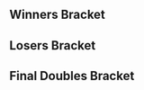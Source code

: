 {{DISPLAYTITLE:UFSmash 2: ''Melee'' Doubles Bracket}}{{SetGame|melee}}{{BracketMatchSMWDisambig |oldtags=Joker |newtags=Joker (Brazilian player)}}
{{tabs static
|name1=Overview
|link1=UFSmash/2/Melee
|name2=Singles Pools
|link2=UFSmash/2/Melee/Singles Pools
|name3=Singles Bracket
|link3=UFSmash/2/Melee/Singles Bracket
|name4=Doubles Bracket
|link4=UFSmash/2/Melee/Doubles Bracket
|This=4
}}
==Winners Bracket==
{{32DEDoublesWBracketA
<!-- ROUND 1 -->
|r1m1t1p1=Aisengobay |r1m1t1p1flag=br
|r1m1t1p2=Quip |r1m1t1p2flag=br |r1m1t1score={{win}}
|r1m1t2p1=Bye |r1m1t2p1flag=
|r1m1t2p2=Bye |r1m1t2p2flag= |r1m1t2score=
|r1m1win=1

|r1m2t1p1=Dr. Yang Ming |r1m2t1p1flag=br
|r1m2t1p2=SKPeter |r1m2t1p2flag=br |r1m2t1score=0
|r1m2t2p1=Cyber Twilight |r1m2t2p1flag=br
|r1m2t2p2=Afro |r1m2t2p2flag=br |r1m2t2score=2
|r1m2win=2

|r1m3t1p1=Yost |r1m3t1p1flag=br
|r1m3t1p2=Akira |r1m3t1p2flag=br |r1m3t1score={{win}}
|r1m3t2p1=Bye |r1m3t2p1flag=
|r1m3t2p2=Bye |r1m3t2p2flag= |r1m3t2score=
|r1m3win=1

|r1m4t1p1=Izzi |r1m4t1p1flag=br
|r1m4t1p2=Drut |r1m4t1p2flag= |r1m4t1score={{win}}
|r1m4t2p1=Bye |r1m4t2p1flag=
|r1m4t2p2=Bye |r1m4t2p2flag= |r1m4t2score=
|r1m4win=1

|r1m5t1p1=Leso |r1m5t1p1flag=br
|r1m5t1p2=dede |r1m5t1p2flag=br |r1m5t1score={{win}}
|r1m5t2p1=Bye |r1m5t2p1flag=
|r1m5t2p2=Bye |r1m5t2p2flag= |r1m5t2score=
|r1m5win=1

|r1m6t1p1=Rollock |r1m6t1p1flag=br
|r1m6t1p2=Festa |r1m6t1p2flag=br |r1m6t1score={{win}}
|r1m6t2p1=Phoca |r1m6t2p1flag=br
|r1m6t2p2=Banze |r1m6t2p2flag=br |r1m6t2score=DQ
|r1m6win=1

|r1m7t1p1=Weaselss |r1m7t1p1flag=br
|r1m7t1p2=Walk |r1m7t1p2flag=br |r1m7t1score={{win}}
|r1m7t2p1=Bye |r1m7t2p1flag=
|r1m7t2p2=Bye |r1m7t2p2flag= |r1m7t2score=
|r1m7win=1

|r1m8t1p1=Nathan |r1m8t1p1flag=
|r1m8t1p2=W |r1m8t1p2flag= |r1m8t1score=2
|r1m8t2p1=BlackJet |r1m8t2p1flag=
|r1m8t2p2=Zim |r1m8t2p2flag=br |r1m8t2score=0
|r1m8win=1

|r1m9t1p1=Viral |r1m9t1p1flag=br
|r1m9t1p2=Slug~ |r1m9t1p2flag=br |r1m9t1score={{win}}
|r1m9t2p1=Bye |r1m9t2p1flag=
|r1m9t2p2=Bye |r1m9t2p2flag= |r1m9t2score=
|r1m9win=1

|r1m10t1p1=Alpha |r1m10t1p1flag=br
|r1m10t1p2=Teets |r1m10t1p2flag=br |r1m10t1score=2
|r1m10t2p1=Jequiti |r1m10t2p1flag=br
|r1m10t2p2=orsa |r1m10t2p2flag=br |r1m10t2score=0
|r1m10win=1

|r1m11t1p1=Jab Air |r1m11t1p1flag=br
|r1m11t1p2=Addan |r1m11t1p2flag=br |r1m11t1score={{win}}
|r1m11t2p1=Bye |r1m11t2p1flag=
|r1m11t2p2=Bye |r1m11t2p2flag= |r1m11t2score=
|r1m11win=1

|r1m12t1p1=Texugo |r1m12t1p1flag=br
|r1m12t1p2=Armadino |r1m12t1p2flag= |r1m12t1score={{win}}
|r1m12t2p1=Bye |r1m12t2p1flag=
|r1m12t2p2=Bye |r1m12t2p2flag= |r1m12t2score=
|r1m12win=1

|r1m13t1p1=Bobesco |r1m13t1p1flag=br
|r1m13t1p2=McS33 |r1m13t1p2flag=br |r1m13t1score={{win}}
|r1m13t2p1=Bye |r1m13t2p1flag=
|r1m13t2p2=Bye |r1m13t2p2flag= |r1m13t2score=
|r1m13win=1

|r1m14t1p1=Joker |r1m14t1p1flag=br
|r1m14t1p2=Player 7 |r1m14t1p2flag=br |r1m14t1score={{win}}
|r1m14t2p1=Salsa55 |r1m14t2p1flag=br
|r1m14t2p2=Quinho |r1m14t2p2flag=br |r1m14t2score=DQ
|r1m14win=1

|r1m15t1p1=Geekcult |r1m15t1p1flag=br
|r1m15t1p2=Godzrage |r1m15t1p2flag=br |r1m15t1score={{win}}
|r1m15t2p1=Bye |r1m15t2p1flag=
|r1m15t2p2=Bye |r1m15t2p2flag= |r1m15t2score=
|r1m15win=1

|r1m16t1p1=Fireball |r1m16t1p1flag=
|r1m16t1p2=Dan Stars |r1m16t1p2flag= |r1m16t1score={{win}}
|r1m16t2p1=Bye |r1m16t2p1flag=
|r1m16t2p2=Bye |r1m16t2p2flag= |r1m16t2score=
|r1m16win=1

<!-- ROUND 2 -->
|r2m1t1p1=Aisengobay |r2m1t1p1flag=br
|r2m1t1p2=Quip |r2m1t1p2flag=br |r2m1t1score=2
|r2m1t2p1=Cyber Twilight |r2m1t2p1flag=br
|r2m1t2p2=Afro |r2m1t2p2flag=br |r2m1t2score=0
|r2m1win=1

|r2m2t1p1=Yost |r2m2t1p1flag=br
|r2m2t1p2=Akira |r2m2t1p2flag=br |r2m2t1score=0
|r2m2t2p1=Izzi |r2m2t2p1flag=br
|r2m2t2p2=Drut |r2m2t2p2flag= |r2m2t2score=2
|r2m2win=2

|r2m3t1p1=Leso |r2m3t1p1flag=br
|r2m3t1p2=dede |r2m3t1p2flag=br |r2m3t1score=2
|r2m3t2p1=Rollock |r2m3t2p1flag=br
|r2m3t2p2=Festa |r2m3t2p2flag=br |r2m3t2score=0
|r2m3win=1

|r2m4t1p1=Weaselss |r2m4t1p1flag=br
|r2m4t1p2=Walk |r2m4t1p2flag=br |r2m4t1score=0
|r2m4t2p1=Nathan |r2m4t2p1flag=
|r2m4t2p2=W |r2m4t2p2flag= |r2m4t2score=2
|r2m4win=2

|r2m5t1p1=Viral |r2m5t1p1flag=br
|r2m5t1p2=Slug~ |r2m5t1p2flag=br |r2m5t1score=2
|r2m5t2p1=Alpha |r2m5t2p1flag=br
|r2m5t2p2=Teets |r2m5t2p2flag=br |r2m5t2score=0
|r2m5win=1

|r2m6t1p1=Jab Air |r2m6t1p1flag=br
|r2m6t1p2=Addan |r2m6t1p2flag=br |r2m6t1score=2
|r2m6t2p1=Texugo |r2m6t2p1flag=br
|r2m6t2p2=Armadino |r2m6t2p2flag= |r2m6t2score=0
|r2m6win=1

|r2m7t1p1=Bobesco |r2m7t1p1flag=br
|r2m7t1p2=McS33 |r2m7t1p2flag=br |r2m7t1score=2
|r2m7t2p1=Joker |r2m7t2p1flag=br
|r2m7t2p2=Player 7 |r2m7t2p2flag=br |r2m7t2score=0
|r2m7win=1

|r2m8t1p1=Geekcult |r2m8t1p1flag=br
|r2m8t1p2=Godzrage |r2m8t1p2flag=br |r2m8t1score={{win}}
|r2m8t2p1=Fireball |r2m8t2p1flag=
|r2m8t2p2=Dan Stars |r2m8t2p2flag= |r2m8t2score=DQ
|r2m8win=1

<!-- ROUND 3 -->
|r3m1t1p1=Aisengobay |r3m1t1p1flag=br
|r3m1t1p2=Quip |r3m1t1p2flag=br |r3m1t1score=1
|r3m1t2p1=Izzi |r3m1t2p1flag=br
|r3m1t2p2=Drut |r3m1t2p2flag= |r3m1t2score=2
|r3m1win=2

|r3m2t1p1=Leso |r3m2t1p1flag=br
|r3m2t1p2=dede |r3m2t1p2flag=br |r3m2t1score=2
|r3m2t2p1=Nathan |r3m2t2p1flag=
|r3m2t2p2=W |r3m2t2p2flag= |r3m2t2score=0
|r3m2win=1

|r3m3t1p1=Viral |r3m3t1p1flag=br
|r3m3t1p2=Slug~ |r3m3t1p2flag=br |r3m3t1score=2
|r3m3t2p1=Jab Air |r3m3t2p1flag=br
|r3m3t2p2=Addan |r3m3t2p2flag=br |r3m3t2score=1
|r3m3win=1

|r3m4t1p1=Bobesco |r3m4t1p1flag=br
|r3m4t1p2=McS33 |r3m4t1p2flag=br |r3m4t1score=2
|r3m4t2p1=Geekcult |r3m4t2p1flag=br
|r3m4t2p2=Godzrage |r3m4t2p2flag=br |r3m4t2score=0
|r3m4win=1

<!-- ROUND 4 -->
|r4m1t1p1=Izzi |r4m1t1p1flag=br
|r4m1t1p2=Drut |r4m1t1p2flag= |r4m1t1score=2
|r4m1t2p1=Leso |r4m1t2p1flag=br
|r4m1t2p2=dede |r4m1t2p2flag=br |r4m1t2score=0
|r4m1win=1

|r4m2t1p1=Viral |r4m2t1p1flag=br
|r4m2t1p2=Slug~ |r4m2t1p2flag=br |r4m2t1score=2
|r4m2t2p1=Bobesco |r4m2t2p1flag=br
|r4m2t2p2=McS33 |r4m2t2p2flag=br |r4m2t2score=0
|r4m2win=1
}}
==Losers Bracket==
{{24DEDoublesLBracketSmwA
|tourneylink=UFSmash/2/Melee
|tourneyname=UFSmash 2
|l1placement=17-24
|l2placement=13-16
|l3placement=9-12
|l4placement=7-8
|l5placement=5-6

<!-- ROUND 1 -->
|l1m1t1p1=Fireball |l1m1t1p1flag=
|l1m1t1p2=Dan Stars |l1m1t1p2flag= |l1m1t1score=DQ
|l1m1t2p1=Dr. Yang Ming |l1m1t2p1flag=br
|l1m1t2p2=SKPeter |l1m1t2p2flag=br |l1m1t2score={{win}}
|l1m1win=2

|l1m2t1p1=Joker |l1m2t1p1flag=br
|l1m2t1p2=Player 7 |l1m2t1p2flag=br |l1m2t1score={{win}}
|l1m2t2p1=Bye |l1m2t2p1flag=
|l1m2t2p2=Bye |l1m2t2p2flag= |l1m2t2score=
|l1m2win=1

|l1m3t1p1=Texugo |l1m3t1p1flag=br
|l1m3t1p2=Armadino |l1m3t1p2flag= |l1m3t1score={{win}}
|l1m3t2p1=Phoca |l1m3t2p1flag=br
|l1m3t2p2=Banze |l1m3t2p2flag=br |l1m3t2score=DQ
|l1m3win=1

|l1m4t1p1=Alpha |l1m4t1p1flag=br
|l1m4t1p2=Teets |l1m4t1p2flag=br |l1m4t1score=1
|l1m4t2p1=BlackJet |l1m4t2p1flag=
|l1m4t2p2=Zim |l1m4t2p2flag=br |l1m4t2score=2
|l1m4win=2

|l1m5t1p1=Weaselss |l1m5t1p1flag=br
|l1m5t1p2=Walk |l1m5t1p2flag=br |l1m5t1score=2
|l1m5t2p1=Jequiti |l1m5t2p1flag=br
|l1m5t2p2=orsa |l1m5t2p2flag=br |l1m5t2score=0
|l1m5win=1

|l1m6t1p1=Rollock |l1m6t1p1flag=br
|l1m6t1p2=Festa |l1m6t1p2flag=br |l1m6t1score={{win}}
|l1m6t2p1=Bye |l1m6t2p1flag=
|l1m6t2p2=Bye |l1m6t2p2flag= |l1m6t2score=
|l1m6win=1

|l1m7t1p1=Yost |l1m7t1p1flag=br
|l1m7t1p2=Akira |l1m7t1p2flag=br |l1m7t1score=2
|l1m7t2p1=Salsa55 |l1m7t2p1flag=br
|l1m7t2p2=Quinho |l1m7t2p2flag=br |l1m7t2score=0
|l1m7win=1

|l1m8t1p1=Cyber Twilight |l1m8t1p1flag=br
|l1m8t1p2=Afro |l1m8t1p2flag=br |l1m8t1score={{win}}
|l1m8t2p1=Bye |l1m8t2p1flag=
|l1m8t2p2=Bye |l1m8t2p2flag= |l1m8t2score=
|l1m8win=1

<!-- ROUND 2 -->
|l2m1t1p1=Dr. Yang Ming |l2m1t1p1flag=br
|l2m1t1p2=SKPeter |l2m1t1p2flag=br |l2m1t1score=0
|l2m1t2p1=Joker |l2m1t2p1flag=br
|l2m1t2p2=Player 7 |l2m1t2p2flag=br |l2m1t2score=2
|l2m1win=2

|l2m2t1p1=Texugo |l2m2t1p1flag=br
|l2m2t1p2=Armadino |l2m2t1p2flag= |l2m2t1score=2
|l2m2t2p1=BlackJet |l2m2t2p1flag=
|l2m2t2p2=Zim |l2m2t2p2flag=br |l2m2t2score=1
|l2m2win=1

|l2m3t1p1=Weaselss |l2m3t1p1flag=br
|l2m3t1p2=Walk |l2m3t1p2flag=br |l2m3t1score=2
|l2m3t2p1=Rollock |l2m3t2p1flag=br
|l2m3t2p2=Festa |l2m3t2p2flag=br |l2m3t2score=0
|l2m3win=1

|l2m4t1p1=Yost |l2m4t1p1flag=br
|l2m4t1p2=Akira |l2m4t1p2flag=br |l2m4t1score=0
|l2m4t2p1=Cyber Twilight |l2m4t2p1flag=br
|l2m4t2p2=Afro |l2m4t2p2flag=br |l2m4t2score=2
|l2m4win=2

<!-- ROUND 3 -->
|l3m1t1p1=Nathan |l3m1t1p1flag=
|l3m1t1p2=W |l3m1t1p2flag= |l3m1t1score=1
|l3m1t2p1=Joker |l3m1t2p1flag=br
|l3m1t2p2=Player 7 |l3m1t2p2flag=br |l3m1t2score=2
|l3m1win=2

|l3m2t1p1=Aisengobay |l3m2t1p1flag=br
|l3m2t1p2=Quip |l3m2t1p2flag=br |l3m2t1score=2
|l3m2t2p1=Texugo |l3m2t2p1flag=br
|l3m2t2p2=Armadino |l3m2t2p2flag= |l3m2t2score=0
|l3m2win=1

|l3m3t1p1=Geekcult |l3m3t1p1flag=br
|l3m3t1p2=Godzrage |l3m3t1p2flag=br |l3m3t1score=0
|l3m3t2p1=Weaselss |l3m3t2p1flag=br
|l3m3t2p2=Walk |l3m3t2p2flag=br |l3m3t2score=2
|l3m3win=2

|l3m4t1p1=Jab Air |l3m4t1p1flag=br
|l3m4t1p2=Addan |l3m4t1p2flag=br |l3m4t1score=2
|l3m4t2p1=Cyber Twilight |l3m4t2p1flag=br
|l3m4t2p2=Afro |l3m4t2p2flag=br |l3m4t2score=1
|l3m4win=1

<!-- ROUND 4 -->
|l4m1t1p1=Joker |l4m1t1p1flag=br
|l4m1t1p2=Player 7 |l4m1t1p2flag=br |l4m1t1score=0
|l4m1t2p1=Aisengobay |l4m1t2p1flag=br
|l4m1t2p2=Quip |l4m1t2p2flag=br |l4m1t2score=2
|l4m1win=2

|l4m2t1p1=Weaselss |l4m2t1p1flag=br
|l4m2t1p2=Walk |l4m2t1p2flag=br |l4m2t1score=0
|l4m2t2p1=Jab Air |l4m2t2p1flag=br
|l4m2t2p2=Addan |l4m2t2p2flag=br |l4m2t2score=2
|l4m2win=2

<!-- ROUND 5 -->
|l5m1t1p1=Bobesco |l5m1t1p1flag=br
|l5m1t1p2=McS33 |l5m1t1p2flag=br |l5m1t1score=2
|l5m1t2p1=Aisengobay |l5m1t2p1flag=br
|l5m1t2p2=Quip |l5m1t2p2flag=br |l5m1t2score=1
|l5m1win=1

|l5m2t1p1=Leso |l5m2t1p1flag=br
|l5m2t1p2=dede |l5m2t1p2flag=br |l5m2t1score=2
|l5m2t2p1=Jab Air |l5m2t2p1flag=br
|l5m2t2p2=Addan |l5m2t2p2flag=br |l5m2t2score=0
|l5m2win=1
}}
<onlyinclude>
==Final Doubles Bracket==
{{DEFinalDoublesSmwBracket
|tourneylink=UFSmash/2/Melee
|tourneyname=UFSmash 2
|l1placement=4
|r2placement=3
|r3loserplacement=2
|r3winnerplacement=1

<!-- FROM WINNERS -->
|r1m1t1p1=Izzi |r1m1t1p1flag=br
|r1m1t1p2=Drut |r1m1t1p2flag= |r1m1t1score=3
|r1m1t2p1=Viral |r1m1t2p1flag=br
|r1m1t2p2=Slug~ |r1m1t2p2flag=br |r1m1t2score=1
|r1m1win=1

<!-- FROM LOSERS -->
|l1m1t1p1=Bobesco |l1m1t1p1flag=br
|l1m1t1p2=McS33 |l1m1t1p2flag=br |l1m1t1score=3
|l1m1t2p1=Leso |l1m1t2p1flag=br
|l1m1t2p2=dede |l1m1t2p2flag=br |l1m1t2score=1
|l1m1win=1

<!-- LOSERS FINALS -->
|r2m1t1p1=Viral |r2m1t1p1flag=br
|r2m1t1p2=Slug~ |r2m1t1p2flag=br |r2m1t1score=1
|r2m1t2p1=Bobesco |r2m1t2p1flag=br
|r2m1t2p2=McS33 |r2m1t2p2flag=br |r2m1t2score=3
|r2m1win=2

<!-- GRAND FINALS -->
|r3m1t1p1=Izzi |r3m1t1p1flag=br
|r3m1t1p2=Drut |r3m1t1p2flag= |r3m1t1score=3 |r3m2t1score=
|r3m1t2p1=Bobesco |r3m1t2p1flag=br
|r3m1t2p2=McS33 |r3m1t2p2flag=br |r3m1t2score=1 |r3m2t2score=
|r3m1win=1
}}</onlyinclude>
